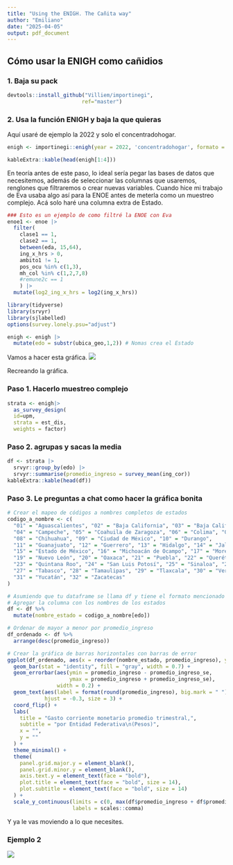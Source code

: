 ```yaml
---
title: "Using the ENIGH. The Cañita way"
author: "Emiliano"
date: "2025-04-05"
output: pdf_document
---
```


## Cómo usar la ENIGH como cañidios

### 1. Baja su pack
```r
devtools::install_github("Villiem/importinegi",
                        ref="master")
```
### 2. Usa la función ENIGH y baja la que quieras
Aquí usaré de ejemplo la 2022 y solo el concentradohogar.
```r
enigh <- importinegi::enigh(year = 2022, 'concentradohogar', formato = "sav")
```
```r
kableExtra::kable(head(enigh[1:4]))
```

En teoría antes de este paso, lo ideal sería pegar las bases de datos que necesitemos, además de seleccionar las columnas que usaremos, renglones que filtraremos o crear nuevas variables. Cuando hice mi trabajo de Eva usaba algo así para la ENOE antes de meterla como un muestreo complejo. Acá solo haré una columna extra de Estado.

```r

### Esto es un ejemplo de como filtré la ENOE con Eva
enoe1 <- enoe |> 
  filter(
    clase1 == 1,
    clase2 == 1, 
    between(eda, 15,64), 
    ing_x_hrs > 0, 
    ambito1 != 1, 
    pos_ocu %in% c(1,3),
    mh_col %in% c(1,2,7,8)
    #remune2c == 1
    ) |> 
  mutate(log2_ing_x_hrs = log2(ing_x_hrs))

```

```r
library(tidyverse)
library(srvyr)
library(sjlabelled)
options(survey.lonely.psu="adjust")
```
```r
enigh <- enigh |> 
  mutate(edo = substr(ubica_geo,1,2)) # Nomas crea el Estado
```

Vamos a hacer esta gráfica.
![](ej1.png)

Recreando la gráfica.

### Paso 1. Hacerlo muestreo complejo


```r
strata <- enigh|> 
  as_survey_design(
  id=upm, 
  strata = est_dis,
  weights = factor)
```

### Paso 2. agrupas y sacas la media
```r
df <- strata |> 
  srvyr::group_by(edo) |> 
  srvyr::summarise(promedio_ingreso = survey_mean(ing_cor))
kableExtra::kable(head(df))
```


### Paso 3. Le preguntas a chat como hacer la gráfica bonita
```r
# Crear el mapeo de códigos a nombres completos de estados
codigo_a_nombre <- c(
  "01" = "Aguascalientes", "02" = "Baja California", "03" = "Baja California Sur",
  "04" = "Campeche", "05" = "Coahuila de Zaragoza", "06" = "Colima", "07" = "Chiapas",
  "08" = "Chihuahua", "09" = "Ciudad de México", "10" = "Durango",
  "11" = "Guanajuato", "12" = "Guerrero", "13" = "Hidalgo", "14" = "Jalisco",
  "15" = "Estado de México", "16" = "Michoacán de Ocampo", "17" = "Morelos", "18" = "Nayarit",
  "19" = "Nuevo León", "20" = "Oaxaca", "21" = "Puebla", "22" = "Querétaro",
  "23" = "Quintana Roo", "24" = "San Luis Potosí", "25" = "Sinaloa", "26" = "Sonora",
  "27" = "Tabasco", "28" = "Tamaulipas", "29" = "Tlaxcala", "30" = "Veracruz de Ignacio de la Llave",
  "31" = "Yucatán", "32" = "Zacatecas"
)

# Asumiendo que tu dataframe se llama df y tiene el formato mencionado
# Agregar la columna con los nombres de los estados
df <- df %>%
  mutate(nombre_estado = codigo_a_nombre[edo])

# Ordenar de mayor a menor por promedio_ingreso
df_ordenado <- df %>%
  arrange(desc(promedio_ingreso))

# Crear la gráfica de barras horizontales con barras de error
ggplot(df_ordenado, aes(x = reorder(nombre_estado, promedio_ingreso), y = promedio_ingreso)) +
  geom_bar(stat = "identity", fill = "gray", width = 0.7) +
  geom_errorbar(aes(ymin = promedio_ingreso - promedio_ingreso_se, 
                    ymax = promedio_ingreso + promedio_ingreso_se),
                width = 0.2) +
  geom_text(aes(label = format(round(promedio_ingreso), big.mark = " ")), 
            hjust = -0.3, size = 3) +
  coord_flip() +
  labs(
    title = "Gasto corriente monetario promedio trimestral,",
    subtitle = "por Entidad Federativa\n(Pesos)",
    x = "",
    y = ""
  ) +
  theme_minimal() +
  theme(
    panel.grid.major.y = element_blank(),
    panel.grid.minor.y = element_blank(),
    axis.text.y = element_text(face = "bold"),
    plot.title = element_text(face = "bold", size = 14),
    plot.subtitle = element_text(face = "bold", size = 14)
  ) +
  scale_y_continuous(limits = c(0, max(df$promedio_ingreso + df$promedio_ingreso_se) * 1.1),
                     labels = scales::comma)

```

Y ya le vas moviendo a lo que necesites.

### Ejemplo 2

![](ej2.png)

###